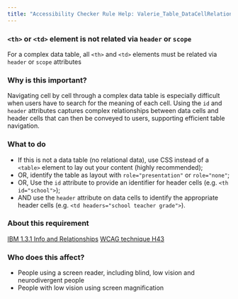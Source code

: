 ```yaml
---
title: "Accessibility Checker Rule Help: Valerie_Table_DataCellRelationships"
---
```


<div className="toolHelp">
<Row>
<Column colLg={16} colMd={8} colSm={4} className="toolHead">

### `<th>` or `<td>` element is not related via `header` or `scope`

<div id="locLevel"></div>

For a complex data table, all `<th>` and `<td>` elements must be related via `header` or `scope` attributes

</Column>
</Row>
<Row>
<Column colLg={11} colMd={5} colSm={4} className="toolMain">

### Why is this important?

Navigating cell by cell through a complex data table is especially difficult when users have to search for the meaning of each cell. Using the `id` and `header` attributes captures complex relationships between data cells and header cells that can then be conveyed to users, supporting efficient table navigation.

<div id="locSnippet"></div>

### What to do

 * If this is not a data table (no relational data), use CSS instead of a `<table>` element to lay out your content (highly recommended); 
 * OR, identify the table as layout with `role="presentation"`  or `role="none"`;
 * OR, Use the `id` attribute to provide an identifier for header cells (e.g. `<th id="school">`);
 * AND use the `header` attribute on data cells to identify the appropriate header cells (e.g. `<td headers="school teacher grade">`).

</Column>
<Column colLg={5} colMd={3} colSm={4} className="toolLeft">

### About this requirement

[IBM 1.3.1 Info and Relationships](https://www.ibm.com/able/requirements/requirements/#1_3_1)
[WCAG technique H43](https://www.w3.org/WAI/WCAG21/Techniques/html/H43)

### Who does this affect?

 * People using a screen reader, including blind, low vision and neurodivergent people
 * People with low vision using screen magnification

</Column>
</Row>
</div>

